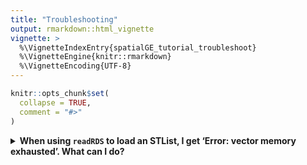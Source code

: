 ```yaml
---
title: "Troubleshooting"
output: rmarkdown::html_vignette
vignette: >
  %\VignetteIndexEntry{spatialGE_tutorial_troubleshoot}
  %\VignetteEngine{knitr::rmarkdown}
  %\VignetteEncoding{UTF-8}
---
```


```r
knitr::opts_chunk$set(
  collapse = TRUE,
  comment = "#>"
)
```

<details>
  <summary>**When using `readRDS` to load an STList, I get 'Error: vector memory exhausted'. What can I do?**</summary>
This error results from R's default memoery limits. Provided your computer has 
enough memory to hold an STList in memory, this error message can be overridden by
typing in a Terminal (Mac OS):
```
echo 'R_MAX_VSIZE=100Gb' >> ~/.Renviron
```
Then, close and re-open R and try to load the STList again.
</details>

